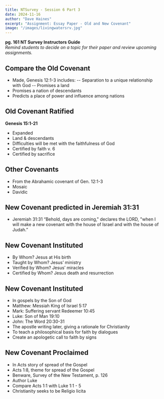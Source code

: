 ```yaml
---
title: NTSurvey - Session 6 Part 3
date: 2024-11-16
author: "Dave Haines"
excerpt: "Assignment: Essay Paper - Old and New Covenant"
image: "/images/livingwatersrv.jpg"
---
```


**pg. 161 NT Survey Instructors Guide**  
*Remind students to decide on a topic for their paper and review upcoming assignments.*

## Compare the Old Covenant
- Made, Genesis 12:1-3 includes:
-- Separation to a unique relationship with God
-- Promises a land
- Promises a nation of descendants
- Predicts a place of power and influence among nations

## Old Covenant Ratified
**Genesis 15:1-21**  
- Expanded
- Land & descendants
- Difficulties will be met with the faithfulness of God
- Certified by faith v. 6
- Certified by sacrifice

## Other Covenants
- From the Abrahamic covenant of Gen. 12:1-3
- Mosaic
- Davidic

## New Covenant predicted in Jeremiah 31:31
- Jeremiah 31:31 “Behold, days are coming," declares the LORD, "when I will
make a new covenant with the house of Israel and with the house of Judah.”

## New Covenant Instituted
- By Whom? Jesus at His birth
- Taught by Whom? Jesus’ ministry
- Verified by Whom? Jesus’ miracles
- Certified by Whom? Jesus death and resurrection

## New Covenant Instituted
- In gospels by the Son of God
- Matthew: Messiah King of Israel 5:17
- Mark: Suffering servant Redeemer 10:45
- Luke: Son of Man 19:10
- John: The Word 20:30-31
- The apostle writing later, giving a rationale for Christianity
- To teach a philosophical basis for faith by dialogues
- Create an apologetic call to faith by signs
## New Covenant Proclaimed
- In Acts story of spread of the Gospel
- Acts 1:8, theme for spread of the Gospel
- Benware, Survey of the New Testament, p. 126
- Author Luke
- Compare Acts 1:1 with Luke 1:1 - 5
- Christianity seeks to be Religio licita

